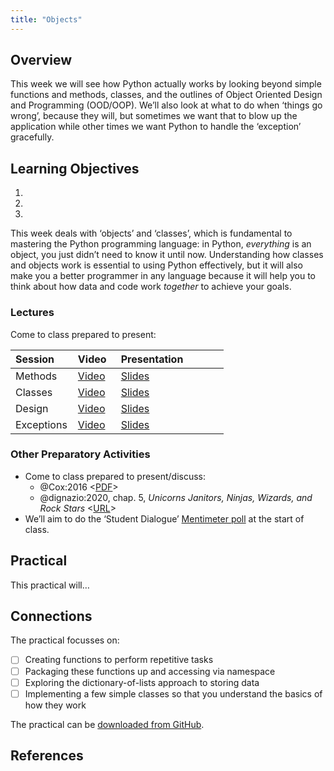 ```yaml
---
title: "Objects"
---
```


## Overview

This week we will see how Python actually works by looking beyond simple functions and methods, classes, and the outlines of Object Oriented Design and Programming (OOD/OOP). We'll also look at what to do when 'things go wrong', because they will, but sometimes we want that to blow up the application while other times we want Python to handle the 'exception' gracefully.

::: {.callout-important}
## Learning Objectives

1. 
2. 
3. 
::: 

This week deals with 'objects' and 'classes', which is fundamental to mastering the Python programming language: in Python, *everything* is an object, you just didn't need to know it until now. Understanding how classes and objects work is essential to using Python effectively, but it will also make you a better programmer in any language because it will help you to think about how data and code work _together_ to achieve your goals. 

### Lectures

Come to class prepared to present:

| Session | Video | Presentation | 
| :------ | :---- | :----------- | 
| Methods | [Video]({{< var vids.methods >}}) | [Slides](../lectures/4.1-Methods.qmd) | 
| Classes | [Video]({{< var vids.classes >}}) | [Slides](../lectures/4.2-Classes.qmd) | 
| Design | [Video]({{< var vids.design >}}) | [Slides](../lectures/4.3-Design.qmd) | 
| Exceptions | [Video]({{< var vids.exceptions >}}) | [Slides](../lectures/4.4-Errors.qmd) | 

### Other Preparatory Activities

- Come to class prepared to present/discuss:
  - @Cox:2016 <[PDF](http://insideairbnb.com/reports/how-airbnbs-data-hid-the-facts-in-new-york-city.pdf)>
  - @dignazio:2020, chap. 5, *Unicorns Janitors, Ninjas, Wizards, and Rock Stars* <[URL](https://ucl.primo.exlibrisgroup.com/discovery/fulldisplay?docid=alma9931206723604761&context=L&vid=44UCL_INST:UCL_VU2&lang=en&search_scope=UCLLibraryCatalogue&adaptor=Local%20Search%20Engine&isFrbr=true&tab=UCLLibraryCatalogue&query=any,contains,D%5C%27Ignazio%20Data%20Feminism&sortby=date_d&facet=frbrgroupid,include,9041340239229546206&offset=0)>
- We'll aim to do the 'Student Dialogue' [Mentimeter poll](https://moodle.ucl.ac.uk/mod/url/view.php?id=4389691&forceview=1) at the start of class.

## Practical

This practical will...

::: {.callout-tip}
## Connections

The practical focusses on:

- [ ] Creating functions to perform repetitive tasks
- [ ] Packaging these functions up and accessing via namespace 
- [ ] Exploring the dictionary-of-lists approach to storing data
- [ ] Implementing a few simple classes so that you understand the basics of how they work
:::

The practical can be [downloaded from GitHub]({{< var module.raw >}}practicals/Practical-04-Objects.ipynb).

## References